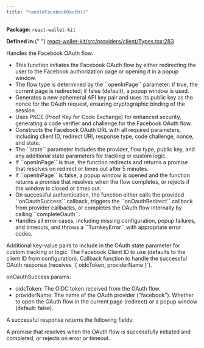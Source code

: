 ```yaml
---
title: "handleFacebookOauth()"
---
```



<p>
  <strong>Package:</strong> <code>react-wallet-kit</code>
</p>

<p>
  <strong>Defined in:</strong>{" "}
  <a href="https://github.com/tkhq/sdk/blob/main/packages/react-wallet-kit/src/providers/client/Types.tsx#L283">
    react-wallet-kit/src/providers/client/Types.tsx:283
  </a>
</p>

<H3Bordered text="Overview" />

Handles the Facebook OAuth flow.

<ul>
  <li>
    This function initiates the Facebook OAuth flow by either redirecting the
    user to the Facebook authorization page or opening it in a popup window.
  </li>
  <li>
    The flow type is determined by the ``openInPage`` parameter: if true, the
    current page is redirected; if false (default), a popup window is used.
  </li>
  <li>
    Generates a new ephemeral API key pair and uses its public key as the nonce
    for the OAuth request, ensuring cryptographic binding of the session.
  </li>
  <li>
    Uses PKCE (Proof Key for Code Exchange) for enhanced security, generating a
    code verifier and challenge for the Facebook OAuth flow.
  </li>
  <li>
    Constructs the Facebook OAuth URL with all required parameters, including
    client ID, redirect URI, response type, code challenge, nonce, and state.
  </li>
  <li>
    The ``state`` parameter includes the provider, flow type, public key, and
    any additional state parameters for tracking or custom logic.
  </li>
  <li>
    If ``openInPage`` is true, the function redirects and returns a promise that
    resolves on redirect or times out after 5 minutes.
  </li>
  <li>
    If ``openInPage`` is false, a popup window is opened and the function
    returns a promise that resolves when the flow completes, or rejects if the
    window is closed or times out.
  </li>
  <li>
    On successful authentication, the function either calls the provided
    ``onOauthSuccess`` callback, triggers the ``onOauthRedirect`` callback from
    provider callbacks, or completes the OAuth flow internally by calling
    ``completeOauth``.
  </li>
  <li>
    Handles all error cases, including missing configuration, popup failures,
    and timeouts, and throws a ``TurnkeyError`` with appropriate error codes.
  </li>
</ul>

<H3Bordered text="Parameters" />

<ParamField body="params" type='object' required={false} path="params" >
  <Expandable title="params details">
    <NestedParam parentKey="params" childKey="additionalState" type='Record&lt;string, string&gt;' required={false}>
Additional key-value pairs to include in the OAuth state parameter for custom tracking or logic.
</NestedParam>
    <NestedParam parentKey="params" childKey="clientId" type='string' required={false}>
The Facebook Client ID to use (defaults to the client ID from configuration).
</NestedParam>
    <NestedParam parentKey="params" childKey="onOauthSuccess" type='object' required={false}>
Callback function to handle the successful OAuth response (receives `{ oidcToken, providerName }`).

onOauthSuccess params:

- oidcToken: The OIDC token received from the OAuth flow.
- providerName: The name of the OAuth provider ("facebook").
  </NestedParam>
    <NestedParam parentKey="params" childKey="openInPage" type='boolean' required={false}>
Whether to open the OAuth flow in the current page (redirect) or a popup window (default: false).
</NestedParam>
  </Expandable>
</ParamField>

<H3Bordered text="Response" />A successful response returns the following
fields:

<ResponseField name="returns" type="void" required={true}>
  A promise that resolves when the OAuth flow is successfully initiated and
  completed, or rejects on error or timeout.
</ResponseField>
